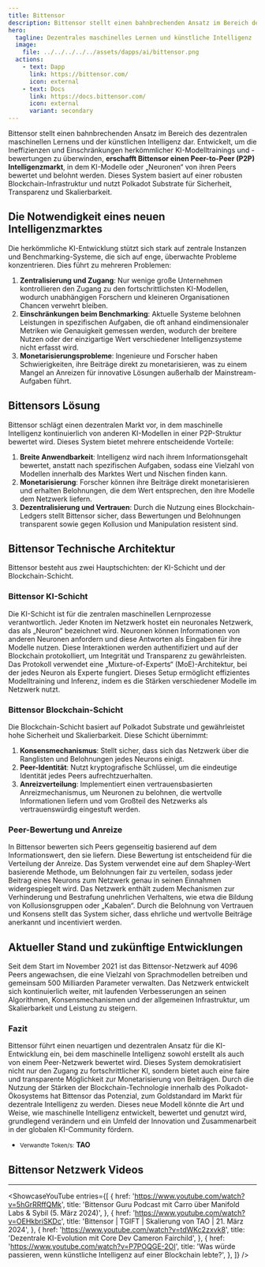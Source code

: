 ```yaml
---
title: Bittensor
description: Bittensor stellt einen bahnbrechenden Ansatz im Bereich des dezentralen maschinellen Lernens und der künstlichen Intelligenz dar.
hero:
  tagline: Dezentrales maschinelles Lernen und künstliche Intelligenz
  image: 
    file: ../../../../../assets/dapps/ai/bittensor.png
  actions:
    - text: Dapp
      link: https://bittensor.com/
      icon: external
    - text: Docs
      link: https://docs.bittensor.com/
      icon: external
      variant: secondary
---
```



Bittensor stellt einen bahnbrechenden Ansatz im Bereich des dezentralen maschinellen Lernens und der künstlichen Intelligenz dar. Entwickelt, um die Ineffizienzen und Einschränkungen herkömmlicher KI-Modelltrainings und -bewertungen zu überwinden, **erschafft Bittensor einen Peer-to-Peer (P2P) Intelligenzmarkt**, in dem KI-Modelle oder „Neuronen“ von ihren Peers bewertet und belohnt werden. Dieses System basiert auf einer robusten Blockchain-Infrastruktur und nutzt Polkadot Substrate für Sicherheit, Transparenz und Skalierbarkeit.

## Die Notwendigkeit eines neuen Intelligenzmarktes
Die herkömmliche KI-Entwicklung stützt sich stark auf zentrale Instanzen und Benchmarking-Systeme, die sich auf enge, überwachte Probleme konzentrieren. Dies führt zu mehreren Problemen:
1. **Zentralisierung und Zugang**: Nur wenige große Unternehmen kontrollieren den Zugang zu den fortschrittlichsten KI-Modellen, wodurch unabhängigen Forschern und kleineren Organisationen Chancen verwehrt bleiben.
2. **Einschränkungen beim Benchmarking**: Aktuelle Systeme belohnen Leistungen in spezifischen Aufgaben, die oft anhand eindimensionaler Metriken wie Genauigkeit gemessen werden, wodurch der breitere Nutzen oder der einzigartige Wert verschiedener Intelligenzsysteme nicht erfasst wird.
3. **Monetarisierungsprobleme**: Ingenieure und Forscher haben Schwierigkeiten, ihre Beiträge direkt zu monetarisieren, was zu einem Mangel an Anreizen für innovative Lösungen außerhalb der Mainstream-Aufgaben führt.

## Bittensors Lösung
Bittensor schlägt einen dezentralen Markt vor, in dem maschinelle Intelligenz kontinuierlich von anderen KI-Modellen in einer P2P-Struktur bewertet wird. Dieses System bietet mehrere entscheidende Vorteile:
1. **Breite Anwendbarkeit**: Intelligenz wird nach ihrem Informationsgehalt bewertet, anstatt nach spezifischen Aufgaben, sodass eine Vielzahl von Modellen innerhalb des Marktes Wert und Nischen finden kann.
2. **Monetarisierung**: Forscher können ihre Beiträge direkt monetarisieren und erhalten Belohnungen, die dem Wert entsprechen, den ihre Modelle dem Netzwerk liefern.
3. **Dezentralisierung und Vertrauen**: Durch die Nutzung eines Blockchain-Ledgers stellt Bittensor sicher, dass Bewertungen und Belohnungen transparent sowie gegen Kollusion und Manipulation resistent sind.

## Bittensor Technische Architektur
Bittensor besteht aus zwei Hauptschichten: der KI-Schicht und der Blockchain-Schicht.

### Bittensor KI-Schicht
Die KI-Schicht ist für die zentralen maschinellen Lernprozesse verantwortlich. Jeder Knoten im Netzwerk hostet ein neuronales Netzwerk, das als „Neuron“ bezeichnet wird. Neuronen können Informationen von anderen Neuronen anfordern und diese Antworten als Eingaben für ihre Modelle nutzen. Diese Interaktionen werden authentifiziert und auf der Blockchain protokolliert, um Integrität und Transparenz zu gewährleisten.
Das Protokoll verwendet eine „Mixture-of-Experts“ (MoE)-Architektur, bei der jedes Neuron als Experte fungiert. Dieses Setup ermöglicht effizientes Modelltraining und Inferenz, indem es die Stärken verschiedener Modelle im Netzwerk nutzt.

### Bittensor Blockchain-Schicht
Die Blockchain-Schicht basiert auf Polkadot Substrate und gewährleistet hohe Sicherheit und Skalierbarkeit. Diese Schicht übernimmt:
1. **Konsensmechanismus**: Stellt sicher, dass sich das Netzwerk über die Ranglisten und Belohnungen jedes Neurons einigt.
2. **Peer-Identität**: Nutzt kryptografische Schlüssel, um die eindeutige Identität jedes Peers aufrechtzuerhalten.
3. **Anreizverteilung**: Implementiert einen vertrauensbasierten Anreizmechanismus, um Neuronen zu belohnen, die wertvolle Informationen liefern und vom Großteil des Netzwerks als vertrauenswürdig eingestuft werden.

### Peer-Bewertung und Anreize
In Bittensor bewerten sich Peers gegenseitig basierend auf dem Informationswert, den sie liefern. Diese Bewertung ist entscheidend für die Verteilung der Anreize. Das System verwendet eine auf dem Shapley-Wert basierende Methode, um Belohnungen fair zu verteilen, sodass jeder Beitrag eines Neurons zum Netzwerk genau in seinen Einnahmen widergespiegelt wird.
Das Netzwerk enthält zudem Mechanismen zur Verhinderung und Bestrafung unehrlichen Verhaltens, wie etwa die Bildung von Kollusionsgruppen oder „Kabalen“. Durch die Belohnung von Vertrauen und Konsens stellt das System sicher, dass ehrliche und wertvolle Beiträge anerkannt und incentiviert werden.

## Aktueller Stand und zukünftige Entwicklungen
Seit dem Start im November 2021 ist das Bittensor-Netzwerk auf 4096 Peers angewachsen, die eine Vielzahl von Sprachmodellen betreiben und gemeinsam 500 Milliarden Parameter verwalten. Das Netzwerk entwickelt sich kontinuierlich weiter, mit laufenden Verbesserungen an seinen Algorithmen, Konsensmechanismen und der allgemeinen Infrastruktur, um Skalierbarkeit und Leistung zu steigern.

### Fazit
Bittensor führt einen neuartigen und dezentralen Ansatz für die KI-Entwicklung ein, bei dem maschinelle Intelligenz sowohl erstellt als auch von einem Peer-Netzwerk bewertet wird. Dieses System demokratisiert nicht nur den Zugang zu fortschrittlicher KI, sondern bietet auch eine faire und transparente Möglichkeit zur Monetarisierung von Beiträgen. Durch die Nutzung der Stärken der Blockchain-Technologie innerhalb des Polkadot-Ökosystems hat Bittensor das Potenzial, zum Goldstandard im Markt für dezentrale Intelligenz zu werden.
Dieses neue Modell könnte die Art und Weise, wie maschinelle Intelligenz entwickelt, bewertet und genutzt wird, grundlegend verändern und ein Umfeld der Innovation und Zusammenarbeit in der globalen KI-Community fördern.

- <small>Verwandte Token/s:</small> **TAO**

## Bittensor Netzwerk Videos
------------
<ShowcaseYouTube
  entries={[
    {
      href: 'https://www.youtube.com/watch?v=5hGrRRffQMk',
      title: 'Bittensor Guru Podcast mit Carro über Manifold Labs & Sybil (5. März 2024)',
    },
    {
      href: 'https://www.youtube.com/watch?v=OEHkbriSKDc',
      title: 'Bittensor | TGIFT | Skalierung von TAO | 21. März 2024',
    },
    {
      href: 'https://www.youtube.com/watch?v=tdWKc2zxvk8',
      title: 'Dezentrale KI-Evolution mit Core Dev Cameron Fairchild',
    },
    {
      href: 'https://www.youtube.com/watch?v=P7POQGE-2OI',
      title: 'Was würde passieren, wenn künstliche Intelligenz auf einer Blockchain lebte?',
    },
  ]} />
